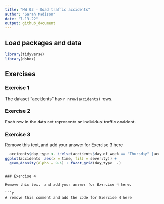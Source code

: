---
title: "HW 03 - Road traffic accidents"
author: "Sarah Madison"
date: "7.13.22"
output: github_document
---

## Load packages and data

```{r load-packages, message = FALSE}
library(tidyverse)
library(dsbox)
```

## Exercises

### Exercise 1

The dataset "accidents" has `r nrow(accidents)` rows. 

### Exercise 2

Each row in the data set represents an individual traffic accident. 

### Exercise 3

Remove this text, and add your answer for Exercise 3 here.


```{r recreation of plot, eval = TRUE}
  accidents$day_type <- ifelse(accidents$day_of_week == "Thursday" |accidents$day_of_week == "Wednesday" |accidents$day_of_week == "Tuesday" |accidents$day_of_week == "Monday" |accidents$day_of_week == "Friday", "Weekday", "Weekend")
ggplot(accidents, aes(x = time, fill = severity)) + 
  geom_density(alpha = 0.5) + facet_grid(day_type ~.)
```


```

### Exercise 4

Remove this text, and add your answer for Exercise 4 here.

```{r label-me-2}
# remove this comment and add the code for Exercise 4 here
```
